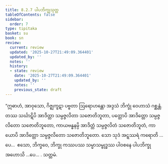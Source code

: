 ```yaml
---
title: 8.2.7 ပါပဘိက္ခုသုတ္တ
tableOfContents: false
sidebar:
  order: 7
type: tipitaka
basket: su
book: sn
review:
  current: review
  updated: '2025-10-27T21:49:09.364401'
  updated_by: ''
  notes: ''
  history:
  - state: review
    date: '2025-10-27T21:49:09.364401'
    updated_by: ''
    notes: ''
    previous_state: draft
---
```



<ReviewStatus review={frontmatter.review} showDetails={true} />

<HypothesisAnnotation frontmatter={frontmatter} />

<DynamicBreadcrumb />

<Division number="218" book="sn" e="ch" v="18" p="310">

<Paragraph number="1196" book="sn">
“ဣဓာဟံ, အာဝုသော, ဂိဇ္ဈကူဋာ ပဗ္ဗတာ ဩရောဟန္တော အဒ္ဒသံ ဘိက္ခုံ ဝေဟာသံ ဂစ္ဆန္တံ. တဿ သင်္ဃာဋိပိ အာဒိတ္တာ သမ္ပဇ္ဇလိတာ သဇောတိဘူတာ, ပတ္တောပိ အာဒိတ္တော သမ္ပဇ္ဇလိတော သဇောတိဘူတော, ကာယဗန္ဓနမ္ပိ အာဒိတ္တံ သမ္ပဇ္ဇလိတံ သဇောတိဘူတံ, ကာယောပိ အာဒိတ္တော သမ္ပဇ္ဇလိတော သဇောတိဘူတော. သော သုဒံ အဋ္ဋဿရံ ကရောတိ …ပေ…  ဧသော, ဘိက္ခဝေ, ဘိက္ခု ကဿပဿ သမ္မာသမ္ဗုဒ္ဓဿ ပါဝစနေ ပါပဘိက္ခု အဟောသိ …ပေ… .

</Paragraph>
</Division>

<Paragraph number="1197" type="center" book="sn">
သတ္တမံ.
</Paragraph>